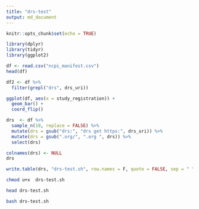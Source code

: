 ```yaml
---
title: "drs-test"
output: md_document
---
```


```r
knitr::opts_chunk$set(echo = TRUE)
```

```r
library(dplyr)
library(tidyr)
library(ggplot2)

df <- read.csv("ncpi_manifest.csv") 
head(df)

df2 <- df %>%
  filter(grepl("drs", drs_uri))

ggplot(df, aes(x = study_registration)) +
  geom_bar() +
  coord_flip()
```


```r
drs  <- df %>%
  sample_n(10, replace = FALSE) %>%
  mutate(drs = gsub("drs:", "drs get https:", drs_uri)) %>%
  mutate(drs = gsub(".org/", ".org ", drs)) %>%
  select(drs)

colnames(drs) <- NULL
drs

write.table(drs, "drs-test.sh", row.names = F, quote = FALSE, sep = " ")
```


```bash
chmod u+x  drs-test.sh

head drs-test.sh

bash drs-test.sh
```
